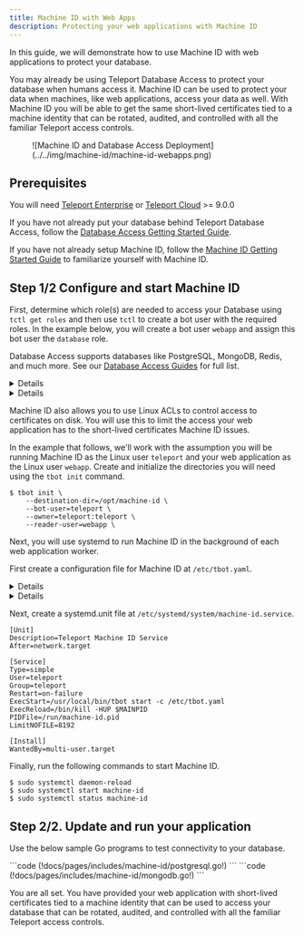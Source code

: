```yaml
---
title: Machine ID with Web Apps
description: Protecting your web applications with Machine ID
---
```


In this guide, we will demonstrate how to use Machine ID with web applications
to protect your database.

You may already be using Teleport Database Access to protect your database
when humans access it. Machine ID can be used to protect your data when
machines, like web applications, access your data as well. With Machine ID you
will be able to get the same short-lived certificates tied to a machine
identity that can be rotated, audited, and controlled with all the familiar
Teleport access controls.

<Figure align="left" bordered caption="Machine ID and Database Access Deployment">
  ![Machine ID and Database Access Deployment](../../img/machine-id/machine-id-webapps.png)
</Figure>

## Prerequisites

You will need [Teleport Enterprise](../../enterprise/introduction.mdx) or
[Teleport Cloud](../../cloud/introduction.mdx) >= 9.0.0 

If you have not already put your database behind Teleport Database Access,
follow the [Database Access Getting Started Guide](../../docs/pages/database-access/getting-started.mdx).

If you have not already setup Machine ID, follow the
[Machine ID Getting Started Guide](../../docs/pages/machine-id/getting-started.mdx)
to familiarize yourself with Machine ID.

## Step 1/2 Configure and start Machine ID

First, determine which role(s) are needed to access your Database using
`tctl get roles` and then use `tctl` to create a bot user with the required
roles. In the example below, you will create a bot user `webapp` and assign
this bot user the `database` role.

Database Access supports databases like PostgreSQL, MongoDB, Redis, and much
more. See our [Database Access Guides](../../docs/database-access/guides/) for
full list.

<Details scope={["cloud"]} scopeOnly={true}>
On your client machine, log in to Teleport using `tsh` before using `tctl`.

```code
$ tctl bots add webapp --roles=database
```
</Details>
<Details scope={["oss","enterprise"]} scopeOnly={true}>
Connect to the Teleport Auth Server and use `tctl` to examine what roles exist on
your system.

```code
$ tctl bots add webapp --roles=database
```
</Details>

Machine ID also allows you to use Linux ACLs to control access to certificates
on disk. You will use this to limit the access your web application has to the
short-lived certificates Machine ID issues.

In the example that follows, we'll work with the assumption you will be running
Machine ID as the Linux user `teleport` and your web application as the Linux
user `webapp`. Create and initialize the directories you will need using the
`tbot init` command.

```code
$ tbot init \
    --destination-dir=/opt/machine-id \
    --bot-user=teleport \
    --owner=teleport:teleport \
    --reader-user=webapp \
```

Next, you will use systemd to run Machine ID in the background of each
web application worker.

First create a configuration file for Machine ID at `/etc/tbot.yaml`.

<Details scope={["cloud"]} scopeOnly={true}>
```yaml
auth_server: "example.teleport.sh:443"
onboarding:
  join_method: "token"
  token: "00000000000000000000000000000000"
  ca_pins:
  - "sha256:1111111111111111111111111111111111111111111111111111111111111111"
storage:
  directory: /var/lib/teleport/bot
destinations:
  - directory: /opt/machine-id
```
</Details>
<Details scope={["oss","enterprise"]} scopeOnly={true}>
```yaml
auth_server: "auth.example.com:3025"
onboarding:
  join_method: "token"
  token: "00000000000000000000000000000000"
  ca_pins:
  - "sha256:1111111111111111111111111111111111111111111111111111111111111111"
storage:
  directory: /var/lib/teleport/bot
destinations:
  - directory: /opt/machine-id
```
</Details>

Next, create a systemd.unit file at `/etc/systemd/system/machine-id.service`.

```systemd
[Unit]
Description=Teleport Machine ID Service
After=network.target

[Service]
Type=simple
User=teleport
Group=teleport
Restart=on-failure
ExecStart=/usr/local/bin/tbot start -c /etc/tbot.yaml
ExecReload=/bin/kill -HUP $MAINPID
PIDFile=/run/machine-id.pid
LimitNOFILE=8192

[Install]
WantedBy=multi-user.target
```

Finally, run the following commands to start Machine ID.

```code
$ sudo systemctl daemon-reload 
$ sudo systemctl start machine-id
$ sudo systemctl status machine-id
```

## Step 2/2. Update and run your application

Use the below sample Go programs to test connectivity to your database.

<Tabs>
  <TabItem label="Self-Hosted PostgreSQL">
  ```code
  (!docs/pages/includes/machine-id/postgresql.go!)
  ```
  </TabItem>
  <TabItem label="Self-Hosted MongoDB">
  ```code
  (!docs/pages/includes/machine-id/mongodb.go!)
  ```
  </TabItem>
</Tabs>

You are all set. You have provided your web application with short-lived
certificates tied to a machine identity that can be used to access your
database that can be rotated, audited, and controlled with all the familiar
Teleport access controls.
